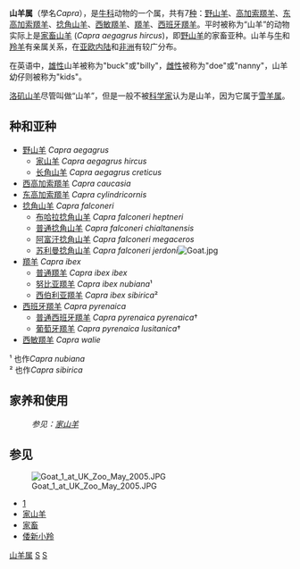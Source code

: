 {{Automatic taxobox
| taxon = Capra
| image = Billy goat.jpg
| image_caption = 公山羊
| authority = [[卡爾·林奈|Linnaeus]], 1758
| subdivision_ranks = 種
| subdivision = 
見内文。
}}

'''山羊属'''（學名''Capra''），是[[牛科|牛科]]动物的一个属，共有7[[种_(生物)|种]]：[[野山羊|野山羊]]、[[高加索羱羊|高加索羱羊]]、[[东高加索羱羊|东高加索羱羊]]、[[捻角山羊|捻角山羊]]、[[西敏羱羊|西敏羱羊]]、[[羱羊|羱羊]]、[[西班牙羱羊|西班牙羱羊]]。平时被称为“山羊”的动物实际上是[[家畜山羊|家畜山羊]] (''Capra aegagrus hircus'')，即[[野山羊|野山羊]]的家畜亚种。山羊与[[牛|牛]]和[[羚羊|羚羊]]有亲属关系，在[[亚欧内陆|亚欧内陆]]和[[非洲|非洲]]有较广分布。

在英语中，[[雄性|雄性]]山羊被称为"buck"或"billy"，[[雌性|雌性]]被称为"doe"或"nanny"，山羊幼仔则被称为"kids"。

[[洛矶山羊|洛矶山羊]]尽管叫做“山羊”，但是一般不被[[科学家|科学家]]认为是山羊，因为它属于[[雪羊属|雪羊属]]。

== 种和亚种 ==
* [[野山羊|野山羊]] ''Capra aegagrus''
** [[家山羊|家山羊]] ''Capra aegagrus hircus''
** [[长角山羊|长角山羊]] ''Capra aegagrus creticus''
* [[西高加索羱羊|西高加索羱羊]] ''Capra caucasia''
* [[东高加索羱羊|东高加索羱羊]] ''Capra cylindricornis''
* [[捻角山羊|捻角山羊]] ''Capra falconeri''
** [[布哈拉捻角山羊|布哈拉捻角山羊]] ''Capra falconeri heptneri''
** [[普通捻角山羊|普通捻角山羊]] ''Capra falconeri chialtanensis''
** [[阿富汗捻角山羊|阿富汗捻角山羊]] ''Capra falconeri megaceros''
** [[苏利曼捻角山羊|苏利曼捻角山羊]] ''Capra falconeri jerdoni''[[File:Goat.jpg|thumb]]
* [[羱羊|羱羊]] ''Capra ibex''
** [[普通羱羊|普通羱羊]] ''Capra ibex ibex''
** [[努比亚羱羊|努比亚羱羊]] ''Capra ibex nubiana''¹
** [[西伯利亚羱羊|西伯利亚羱羊]] ''Capra ibex sibirica''²
* [[西班牙羱羊|西班牙羱羊]] ''Capra pyrenaica''
** [[普通西班牙羱羊|普通西班牙羱羊]] ''Capra pyrenaica pyrenaica''†
** [[葡萄牙羱羊|葡萄牙羱羊]] ''Capra pyrenaica lusitanica''†
* [[西敏羱羊|西敏羱羊]] ''Capra walie''

¹ 也作''Capra nubiana''<br />
² 也作''Capra sibirica''

== 家养和使用 ==
: ''参见：[[家山羊|家山羊]]''

== 参见 ==
{{Commons category|Caprinae}}
[[File:Goat_1_at_UK_Zoo_May_2005.JPG|thumb]]
* [https://www.youtube.com/watch?v=zuLb4SsGXeU] {{Wayback|url=https://www.youtube.com/watch?v=zuLb4SsGXeU |date=20160315152453 }}
* [[家山羊|家山羊]]
* [[家畜|家畜]]
* [[倭新小羚|倭新小羚]]

{{Artiodactyla|R.3}}
{{Taxonbar|from=Q172923}}

[[Category:山羊属|]]
[[Category:牛科|S]]
[[Category:卡尔·林奈命名的生物分类|S]]